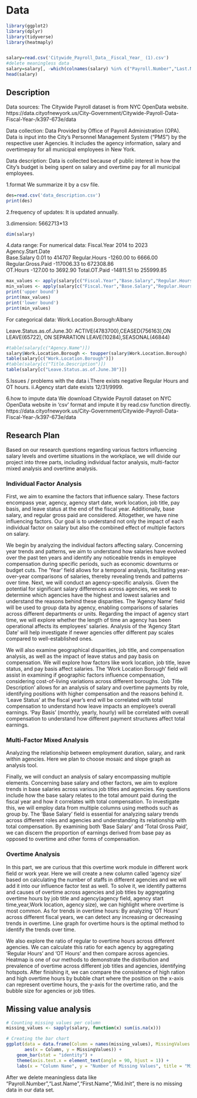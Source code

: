 # Data
```r
library(ggplot2)
library(dplyr)
library(tidyverse)
library(heatmaply)


salary=read.csv('Citywide_Payroll_Data__Fiscal_Year_ (1).csv')
#delete meaningless data
salary=salary[, -which(colnames(salary) %in% c("Payroll.Number","Last.Name","First.Name","Mid.Init"))]
head(salary)
```
## Description
Data sources: The Citywide Payroll dataset is from NYC OpenData website. https://data.cityofnewyork.us/City-Government/Citywide-Payroll-Data-Fiscal-Year-/k397-673e/data

Data collection: Data Provided by Office of Payroll Administration (OPA). Data is input into the City's Personnel Management System (“PMS”) by the respective user Agencies. It includes the agency information, salary and overtimepay for all municipal employees in New York.

Data description:
Data is collected because of public interest in how the City’s budget is being spent on salary and overtime pay for all municipal employees.

1.format
We summarize it by a csv file.
```r
des=read.csv('data_description.csv')
print(des)
```
2.frequency of updates:   It is updated annually.

3.dimension:   5662713*13
```r
dim(salary)
```

4.data range: 
For numerical data:
    Fiscal.Year  2014 to 2023
    Agency.Start.Date        
    Base.Salary 0.01 to 414707
    Regular.Hours -1260.00 to 6666.00
    Regular.Gross.Paid  -117006.33 to  672308.86       
    OT.Hours  -127.00 to 3692.90
    Total.OT.Paid  -14811.51 to 255999.85
```r
max_values <- apply(salary[c("Fiscal.Year","Base.Salary","Regular.Hours","Regular.Gross.Paid","OT.Hours","Total.OT.Paid")], 2, max)
min_values <- apply(salary[c("Fiscal.Year","Base.Salary","Regular.Hours","Regular.Gross.Paid","OT.Hours","Total.OT.Paid")], 2, min)
print('upper bound')
print(max_values)
print('lower bound')
print(min_values)
```
For categorical data:
Work.Location.Borough:Albany 



Leave.Status.as.of.June.30:
ACTIVE(4783700),CEASED(756163),ON LEAVE(65722), ON SEPARATION LEAVE(10284),SEASONAL(46844)

```r
#table(salary[c("Agency.Name")])
salary$Work.Location.Borough <- toupper(salary$Work.Location.Borough)
table(salary[c("Work.Location.Borough")])
#table(salary[c("Title.Description")])
table(salary[c("Leave.Status.as.of.June.30")])

```

5.Issues / problems with the data 
i.There exists negative Regular Hours and OT hours.
ii.Agency start date exists 12/31/9999.

6.how to impute data
We download Citywide Payroll dataset on NYC OpenData website in 'csv' format and impute it by read.csv function directly.
https://data.cityofnewyork.us/City-Government/Citywide-Payroll-Data-Fiscal-Year-/k397-673e/data


## Research Plan
Based on our research questions regarding various factors influencing salary levels and overtime situations in the workplace, we will divide our project into three parts, including individual factor analysis, multi-factor mixed analysis and overtime analysis.

### Individual Factor Analysis
First, we aim to examine the factors that influence salary. These factors encompass year, agency, agency start date, work location, job title, pay basis, and leave status at the end of the fiscal year. Additionally, base salary, and regular gross paid are considered. Altogether, we have nine influencing factors. Our goal is to understand not only the impact of each individual factor on salary but also the combined effect of multiple factors on salary.

We begin by analyzing the individual factors affecting salary. Concerning year trends and patterns, we aim to understand how salaries have evolved over the past ten years and identify any noticeable trends in employee compensation during specific periods, such as economic downturns or budget cuts. The 'Year' field allows for a temporal analysis, facilitating year-over-year comparisons of salaries, thereby revealing trends and patterns over time. Next, we will conduct an agency-specific analysis. Given the potential for significant salary differences across agencies, we seek to determine which agencies have the highest and lowest salaries and understand the reasons behind these disparities. The 'Agency Name' field will be used to group data by agency, enabling comparisons of salaries across different departments or units. Regarding the impact of agency start time, we will explore whether the length of time an agency has been operational affects its employees' salaries. Analysis of the 'Agency Start Date' will help investigate if newer agencies offer different pay scales compared to well-established ones.

We will also examine geographical disparities, job title, and compensation analysis, as well as the impact of leave status and pay basis on compensation. We will explore how factors like work location, job title, leave status, and pay basis affect salaries. The 'Work Location Borough' field will assist in examining if geographic factors influence compensation, considering cost-of-living variations across different boroughs. 'Job Title Description' allows for an analysis of salary and overtime payments by role, identifying positions with higher compensation and the reasons behind it. 'Leave Status' at the fiscal year's end will be correlated with total compensation to understand how leave impacts an employee's overall earnings. 'Pay Basis' (monthly, yearly, hourly) will be correlated with overall compensation to understand how different payment structures affect total earnings.

### Multi-Factor Mixed Analysis 
Analyzing the relationship between employment duration, salary, and rank within agencies. Here we plan to choose mosaic and slope graph as analysis tool.

Finally, we will conduct an analysis of salary encompassing multiple elements. Concerning base salary and other factors, we aim to explore trends in base salaries across various job titles and agencies. Key questions include how the base salary relates to the total amount paid during the fiscal year and how it correlates with total compensation. To investigate this, we will employ data from multiple columns using methods such as group by. The 'Base Salary' field is essential for analyzing salary trends across different roles and agencies and understanding its relationship with total compensation. By examining both 'Base Salary' and 'Total Gross Paid', we can discern the proportion of earnings derived from base pay as opposed to overtime and other forms of compensation.

### Overtime Analysis
In this part, we are curious that this overtime work module in different work field or work year. Here we will create a new column called 'agency size' based on calculating the number of staffs in different agencies and we will add it into our influence factor test as well. To solve it, we identify patterns and causes of overtime across agencies and job titles by aggregating overtime hours by job title and agency(agency field, agency start time,year,Work location, agency size), we can highlight where overtime is most common. As for trends in overtime hours: By analyzing 'OT Hours' across different fiscal years, we can detect  any increasing or decreasing trends in overtime. Line graph for overtime hours is the optimal method to identify the trends over time.

We also explore the ratio of regular to overtime hours across different agencies. We can calculate this ratio for each agency by aggregating 'Regular Hours' and 'OT Hours' and then compare across agencies. Heatmap is one of our methods to demonstrate the distribution and prevalence of overtime across different job titles and agencies, identifying hotspots. After finishing it, we can compare the consistence of high ration and high overtime hours by bubble chart where the position on the x-axis can represent overtime hours, the y-axis for the overtime ratio, and the bubble size for agencies or job titles.



## Missing value analysis
```r
# Counting missing values per column
missing_values <- sapply(salary, function(x) sum(is.na(x)))

# Creating the bar chart
ggplot(data = data.frame(Column = names(missing_values), MissingValues = missing_values), 
       aes(x = Column, y = MissingValues)) +
    geom_bar(stat = "identity") +
    theme(axis.text.x = element_text(angle = 90, hjust = 1)) +
    labs(x = "Column Name", y = "Number of Missing Values", title = "Missing Values per Column")

```
After we delete meaningless data like "Payroll.Number","Last.Name","First.Name","Mid.Init", there is no missing data in our data set.
